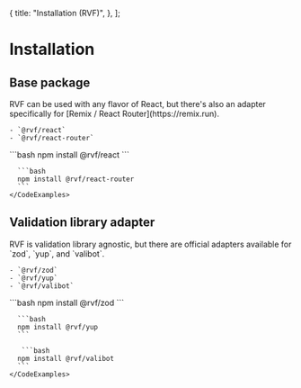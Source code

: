   {
    title: "Installation (RVF)",
  },
];

# Installation

## Base package

<Row>
  <Col>
    RVF can be used with any flavor of React, but there's also an adapter specifically for [Remix / React Router](https://remix.run).

    - `@rvf/react`
    - `@rvf/react-router`

  </Col>

  <Col>
    <CodeExamples title="Install base package" tabs={["Vanilla React", "React Router"]}>
      ```bash
      npm install @rvf/react
      ```

      ```bash
      npm install @rvf/react-router
      ```
    </CodeExamples>

  </Col>

</Row>

## Validation library adapter

<Row>
  <Col>
    RVF is validation library agnostic, but there are official adapters available for `zod`, `yup`, and `valibot`.

    - `@rvf/zod`
    - `@rvf/yup`
    - `@rvf/valibot`

  </Col>

  <Col>
    <CodeExamples title="Install validation adapter" tabs={["Zod", "Yup", "Valibot"]}>
      ```bash
      npm install @rvf/zod
      ```

      ```bash
      npm install @rvf/yup
      ```

       ```bash
      npm install @rvf/valibot
      ```
    </CodeExamples>

  </Col>
</Row>
